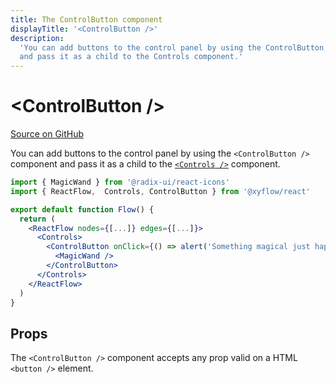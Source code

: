 ```yaml
---
title: The ControlButton component
displayTitle: '<ControlButton />'
description:
  'You can add buttons to the control panel by using the ControlButton component
  and pass it as a child to the Controls component.'
---
```


# &lt;ControlButton />

[Source on GitHub](https://github.com/xyflow/xyflow/blob/v11/packages/controls/src/ControlButton.tsx/#L6)

You can add buttons to the control panel by using the `<ControlButton />` component
and pass it as a child to the [`<Controls />`](/api-reference/components/controls) component.

```jsx
import { MagicWand } from '@radix-ui/react-icons'
import { ReactFlow,  Controls, ControlButton } from '@xyflow/react'

export default function Flow() {
  return (
    <ReactFlow nodes={[...]} edges={[...]}>
      <Controls>
        <ControlButton onClick={() => alert('Something magical just happened. ✨')}>
          <MagicWand />
        </ControlButton>
      </Controls>
    </ReactFlow>
  )
}
```

## Props

The `<ControlButton />` component accepts any prop valid on a HTML `<button />`
element.

